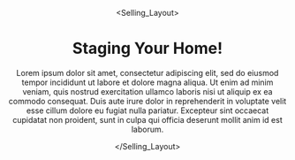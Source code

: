 
<Header />

<Selling_Layout>

# Staging Your Home!

Lorem ipsum dolor sit amet, consectetur adipiscing elit, sed do eiusmod tempor incididunt ut labore et dolore magna aliqua. Ut enim ad minim veniam, quis nostrud exercitation ullamco laboris nisi ut aliquip ex ea commodo consequat. Duis aute irure dolor in reprehenderit in voluptate velit esse cillum dolore eu fugiat nulla pariatur. Excepteur sint occaecat cupidatat non proident, sunt in culpa qui officia deserunt mollit anim id est laborum.

</Selling_Layout>

<Footer />
